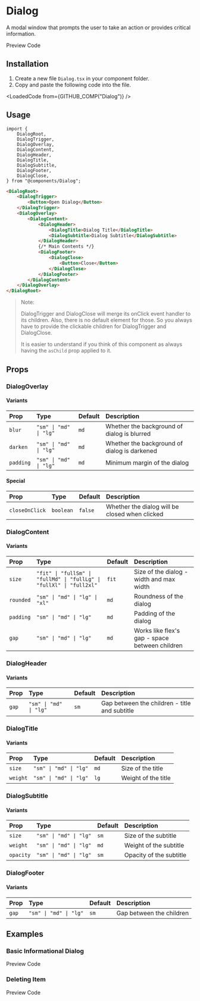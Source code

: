 
# Dialog
A modal window that prompts the user to take an action or provides critical information.

<TabProvider defaultName="preview">
    <TabList>
        <TabTrigger name="preview">Preview</TabTrigger>
        <TabTrigger name="code">Code</TabTrigger>
    </TabList>
    <TabContent name="preview">
        <Story layout="centered">
            <DialogDemo />
        </Story>
    </TabContent>
    <TabContent name="code">
        <LoadedCode from={GITHUB_COMP_PREVIEW("Dialog")} />
    </TabContent>
</TabProvider>

## Installation

1. Create a new file `Dialog.tsx` in your component folder.
2. Copy and paste the following code into the file.

<LoadedCode from={GITHUB_COMP("Dialog")} />

## Usage

```tsx
import {
    DialogRoot,
    DialogTrigger,
    DialogOverlay,
    DialogContent,
    DialogHeader,
    DialogTitle,
    DialogSubtitle,
    DialogFooter,
    DialogClose,
} from "@components/Dialog";
```

```html
<DialogRoot>
    <DialogTrigger>
        <Button>Open Dialog</Button>
    </DialogTrigger>
    <DialogOverlay>
        <DialogContent>
            <DialogHeader>
                <DialogTitle>Dialog Title</DialogTitle>
                <DialogSubtitle>Dialog Subtitle</DialogSubtitle>
            </DialogHeader>
            {/* Main Contents */}
            <DialogFooter>
                <DialogClose>
                    <Button>Close</Button>
                </DialogClose>
            </DialogFooter>
        </DialogContent>
    </DialogOverlay>
</DialogRoot>
```

> Note:
>   
> DialogTrigger and DialogClose will merge its onClick event handler to its children.
> Also, there is no default element for those.
> So you always have to provide the clickable children for DialogTrigger and DialogClose.
>
> It is easier to understand if you think of this component as always having the `asChild` prop applied to it.

## Props

### DialogOverlay

#### Variants

| Prop      | Type                   | Default | Description                                  |
|:----------|:-----------------------|:--------|:---------------------------------------------|
| `blur`    | `"sm" \| "md" \| "lg"` | `md`    | Whether the background of dialog is blurred  |
| `darken`  | `"sm" \| "md" \| "lg"` | `md`    | Whether the background of dialog is darkened |
| `padding` | `"sm" \| "md" \| "lg"` | `md`    | Minimum margin of the dialog                 |

#### Special

| Prop           | Type      | Default | Description                                    |
|:---------------|:----------|:--------|:-----------------------------------------------|
| `closeOnClick` | `boolean` | `false` | Whether the dialog will be closed when clicked |

### DialogContent

#### Variants

| Prop      | Type                                                                 | Default | Description                                    |
|:----------|:---------------------------------------------------------------------|:--------|:-----------------------------------------------|
| `size`    | `"fit" \| "fullSm" \| "fullMd" \| "fullLg" \| "fullXl" \| "full2xl"` | `fit`   | Size of the dialog - width and max width       |
| `rounded` | `"sm" \| "md" \| "lg" \| "xl"`                                       | `md`    | Roundness of the dialog                        |
| `padding` | `"sm" \| "md" \| "lg"`                                               | `md`    | Padding of the dialog                          |
| `gap`     | `"sm" \| "md" \| "lg"`                                               | `md`    | Works like flex's gap - space between children |

### DialogHeader

#### Variants

| Prop  | Type                   | Default | Description                                   |
|:------|:-----------------------|:--------|:----------------------------------------------|
| `gap` | `"sm" \| "md" \| "lg"` | `sm`    | Gap between the children - title and subtitle |

### DialogTitle

#### Variants

| Prop     | Type                   | Default | Description         |
|:---------|:-----------------------|:--------|:--------------------|
| `size`   | `"sm" \| "md" \| "lg"` | `md`    | Size of the title   |
| `weight` | `"sm" \| "md" \| "lg"` | `lg`    | Weight of the title |

### DialogSubtitle

#### Variants

| Prop      | Type                   | Default | Description             |
|:----------|:-----------------------|:--------|:------------------------|
| `size`    | `"sm" \| "md" \| "lg"` | `sm`    | Size of the subtitle    |
| `weight`  | `"sm" \| "md" \| "lg"` | `md`    | Weight of the subtitle  |
| `opacity` | `"sm" \| "md" \| "lg"` | `sm`    | Opacity of the subtitle |

### DialogFooter

#### Variants

| Prop  | Type                   | Default | Description              |
|:------|:-----------------------|:--------|:-------------------------|
| `gap` | `"sm" \| "md" \| "lg"` | `sm`    | Gap between the children |

## Examples

### Basic Informational Dialog

<TabProvider defaultName="preview">
    <TabList>
        <TabTrigger name="preview">Preview</TabTrigger>
        <TabTrigger name="code">Code</TabTrigger>
    </TabList>
    <TabContent name="preview">
        <Story layout="centered">
            <Examples.BasicInformationalDialog />
        </Story>
    </TabContent>
    <TabContent name="code">
        <LoadedCode from={GITHUB_STORY("Dialog", "BasicInformationalDialog")} />
    </TabContent>
</TabProvider>

### Deleting Item

<TabProvider defaultName="preview">
    <TabList>
        <TabTrigger name="preview">Preview</TabTrigger>
        <TabTrigger name="code">Code</TabTrigger>
    </TabList>
    <TabContent name="preview">
        <Story layout="centered">
            <Examples.DeletingItem />
        </Story>
    </TabContent>
    <TabContent name="code">
        <LoadedCode from={GITHUB_STORY("Dialog", "DeletingItem")} />
    </TabContent>
</TabProvider>

